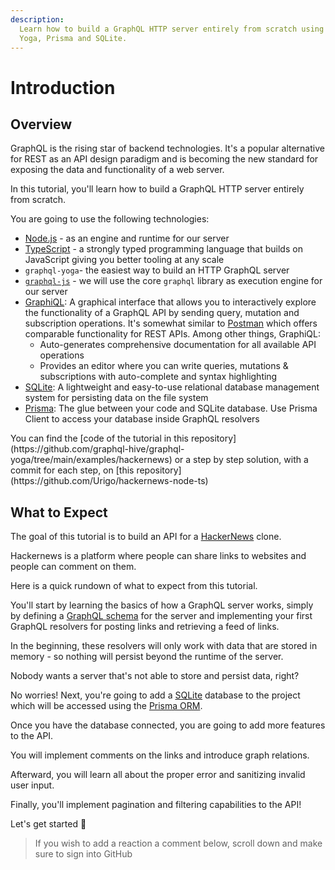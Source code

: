 ```yaml
---
description:
  Learn how to build a GraphQL HTTP server entirely from scratch using Node.js, TypeScript, GraphQL
  Yoga, Prisma and SQLite.
---
```



# Introduction

## Overview

GraphQL is the rising star of backend technologies. It's a popular alternative for REST as an API
design paradigm and is becoming the new standard for exposing the data and functionality of a web
server.

In this tutorial, you'll learn how to build a GraphQL HTTP server entirely from scratch.

You are going to use the following technologies:

- [Node.js](https://nodejs.org) - as an engine and runtime for our server
- [TypeScript](https://typescriptlang.org) - a strongly typed programming language that builds on
  JavaScript giving you better tooling at any scale
- `graphql-yoga`- the easiest way to build an HTTP GraphQL server
- [`graphql-js`](https://github.com/graphql/graphql-js) - we will use the core `graphql` library as
  execution engine for our server
- [GraphiQL](https://github.com/graphql/graphiql): A graphical interface that allows you to
  interactively explore the functionality of a GraphQL API by sending query, mutation and
  subscription operations. It's somewhat similar to [Postman](https://getpostman.com) which offers
  comparable functionality for REST APIs. Among other things, GraphiQL:
  - Auto-generates comprehensive documentation for all available API operations
  - Provides an editor where you can write queries, mutations & subscriptions with auto-complete and
    syntax highlighting
- [SQLite](https://sqlite.org): A lightweight and easy-to-use relational database management system
  for persisting data on the file system
- [Prisma](https://prisma.io): The glue between your code and SQLite database. Use Prisma Client to
  access your database inside GraphQL resolvers

<Callout>
  You can find the [code of the tutorial in this
  repository](https://github.com/graphql-hive/graphql-yoga/tree/main/examples/hackernews) or a step
  by step solution, with a commit for each step, on [this
  repository](https://github.com/Urigo/hackernews-node-ts)
</Callout>

## What to Expect

The goal of this tutorial is to build an API for a [HackerNews](https://news.ycombinator.com) clone.

Hackernews is a platform where people can share links to websites and people can comment on them.

Here is a quick rundown of what to expect from this tutorial.

You'll start by learning the basics of how a GraphQL server works, simply by defining a
[GraphQL schema](https://prisma.io/blog/graphql-server-basics-the-schema-ac5e2950214e) for the
server and implementing your first GraphQL resolvers for posting links and retrieving a feed of
links.

In the beginning, these resolvers will only work with data that are stored in memory - so nothing
will persist beyond the runtime of the server.

Nobody wants a server that's not able to store and persist data, right?

No worries! Next, you're going to add a [SQLite](http://sqlite.org) database to the project which
will be accessed using the [Prisma ORM](https://prisma.io).

Once you have the database connected, you are going to add more features to the API.

You will implement comments on the links and introduce graph relations.

Afterward, you will learn all about the proper error and sanitizing invalid user input.

Finally, you'll implement pagination and filtering capabilities to the API!

Let's get started 🚀

> If you wish to add a reaction a comment below, scroll down and make sure to sign into GitHub
